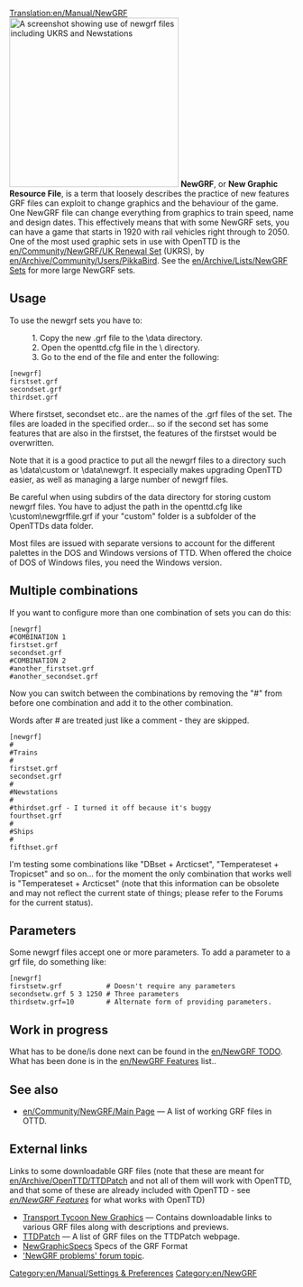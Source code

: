 [[Translation:en/Manual/NewGRF]]
[[File:en/Manual/Newgrfexampless.png|thumb|300px|right|A screenshot showing use of newgrf files including UKRS and Newstations]]
'''NewGRF''', or '''New Graphic Resource File''', is a term that loosely describes the practice of new features GRF files can exploit to change graphics and the behaviour of the game. One NewGRF file can change everything from graphics to train speed, name and design dates. This effectively means that with some NewGRF sets, you can have a game that starts in 1920 with rail vehicles right through to 2050. One of the most used graphic sets in use with OpenTTD is the [[en/Community/NewGRF/UK Renewal Set]] (UKRS), by [[en/Archive/Community/Users/PikkaBird]]. See the [[en/Archive/Lists/NewGRF Sets]] for more large NewGRF sets.

== Usage ==
To use the newgrf sets you have to:

:1. Copy the new .grf file to the \data directory.
:2. Open the openttd.cfg file in the \ directory.
:3. Go to the end of the file and enter the following:

 [newgrf]
 firstset.grf
 secondset.grf
 thirdset.grf

Where firstset, secondset etc.. are the names of the .grf files of the set. The files are loaded in the specified order... so if the second set has some features that are also in the firstset, the features of the firstset would be overwritten.

Note that it is a good practice to put all the newgrf files to a directory such as \data\custom or \data\newgrf. It especially makes upgrading OpenTTD easier, as well as managing a large number of newgrf files.

Be careful when using subdirs of the data directory for storing custom newgrf files. You have to adjust the path in the openttd.cfg like \custom\newgrffile.grf if your "custom" folder is a subfolder of the OpenTTDs data folder.

Most files are issued with separate versions to account for the different palettes in the DOS and Windows versions of TTD.  When offered the choice of DOS of Windows files, you need the <!-- DOS --> Windows version.

== Multiple combinations ==
If you want to configure more than one combination of sets you can do this:

 [newgrf]
 #COMBINATION 1
 firstset.grf
 secondset.grf
 #COMBINATION 2
 #another_firstset.grf
 #another_secondset.grf

Now you can switch between the combinations by removing the "#" from before one combination and add it to the other combination.

Words after # are treated just like a comment - they are skipped.

 [newgrf]
 #
 #Trains
 #
 firstset.grf
 secondset.grf
 #
 #Newstations
 #
 #thirdset.grf - I turned it off because it's buggy
 fourthset.grf
 #
 #Ships
 #
 fifthset.grf

I'm testing some combinations like "DBset + Arcticset", "Temperateset + Tropicset" and so on... for the moment the only combination that works well is "Temperateset + Arcticset" (note that this information can be obsolete and may not reflect the current state of things; please refer to the Forums for the current status).

== Parameters ==

Some newgrf files accept one or more parameters. To add a parameter to a grf file, do something like:

 [newgrf]
 firstsetw.grf           # Doesn't require any parameters
 secondsetw.grf 5 3 1250 # Three parameters
 thirdsetw.grf=10        # Alternate form of providing parameters.

== Work in progress ==

What has to be done/is done next can be found in the [[en/NewGRF TODO]]. What has been done is in the [[en/NewGRF Features]] list..

== See also ==
* [[en/Community/NewGRF/Main Page]] &mdash; A list of working GRF files in OTTD.

== External links ==

Links to some downloadable GRF files (note that these are meant for [[en/Archive/OpenTTD/TTDPatch]] and not all of them will work with OpenTTD, and that some of these are already included with OpenTTD - see ''[[en/NewGRF Features]]'' for what works with OpenTTD)

* [http://www.ewetel.net/~michael.blunck/ttd/ Transport Tycoon New Graphics] &mdash; Contains downloadable links to various GRF files along with descriptions and previews.
* [http://www.ttdpatch.net/newgrf.html TTDPatch] &mdash; A list of GRF files on the TTDPatch webpage.
* [http://wiki.ttdpatch.net/tiki-index.php?page=NewGraphicsSpecs NewGraphicSpecs] Specs of the GRF Format
* [http://www.tt-forums.net/viewtopic.php?t=9376 'NewGRF problems' forum topic].

[[Category:en/Manual/Settings & Preferences]]
[[Category:en/NewGRF]]